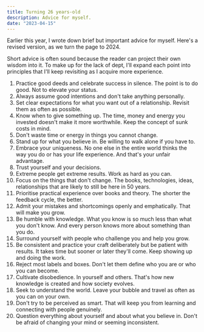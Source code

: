 ```yaml
---
title: Turning 26 years-old
description: Advice for myself.
date: "2023-04-15"
---
```


Earlier this year, I wrote down brief but important advice for myself. Here's a revised version, as we turn the page to 2024.

Short advice is often sound because the reader can project their own wisdom into it. To make up for the lack of dept, I'll expand each point into principles that I'll keep revisiting as I acquire more experience.

1. Practice good deeds and celebrate success in silence. The point is to do good. Not to elevate your status.
2. Always assume good intentions and don't take anything personally.
3. Set clear expectations for what you want out of a relationship. Revisit them as often as possible.
4. Know when to give something up. The time, money and energy you invested doesn't make it more worthwhile. Keep the concept of sunk costs in mind.
5. Don't waste time or energy in things you cannot change.
6. Stand up for what you believe in. Be willing to walk alone if you have to.
7. Embrace your uniqueness. No one else in the entire world thinks the way you do or has your life experience. And that's your unfair advantage.
8. Trust yourself and your decisions.
9. Extreme people get extreme results. Work as hard as you can.
10. Focus on the things that don't change. The books, technologies, ideas, relationships that are likely to still be here in 50 years.
11. Prioritise practical experience over books and theory. The shorter the feedback cycle, the better.
12. Admit your mistakes and shortcomings openly and emphatically. That will make you grow.
13. Be humble with knowledge. What you know is so much less than what you don't know. And every person knows more about something than you do.
14. Surround yourself with people who challenge you and help you grow.
15. Be consistent and practice your craft deliberately but be patient with results. It takes time but sooner or later they'll come. Keep showing up and doing the work.
16. Reject most labels and boxes. Don't let them define who you are or who you can become.
17. Cultivate disobedience. In yourself and others. That's how new knowledge is created and how society evolves.
18. Seek to understand the world. Leave your bubble and travel as often as you can on your own.
19. Don't try to be perceived as smart. That will keep you from learning and connecting with people genuinely.
20. Question everything about yourself and about what you believe in. Don't be afraid of changing your mind or seeming inconsistent.